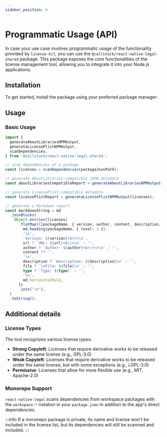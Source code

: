 ```yaml
---
sidebar_position: 4
---
```



# Programmatic Usage (API)

In case your use case involves programmatic usage of the functionality provided by `license-kit`, you can use the `@callstack/react-native-legal-shared` package. This package exposes the core functionalities of the license management tool, allowing you to integrate it into your Node.js applications.

## Installation

To get started, install the package using your preferred package manager:

<PackageManagerTabs command="install @callstack/react-native-legal-shared" />

## Usage

### Basic Usage

```typescript
import {
  generateAboutLibrariesNPMOutput,
  generateLicensePlistNPMOutput,
  scanDependencies,
} from '@callstack/react-native-legal-shared';

// scan dependencies of a package
const licenses = scanDependencies(packageJsonPath);

// generate AboutLibraries-compatible JSON metadata
const aboutLibrariesCompatibleReport = generateAboutLibrariesNPMOutput(licenses);

// generate LicensePlist-compatible metadata
const licensePlistReport = generateLicensePlistNPMOutput(licenses);

// generate a Markdown report
const markdownString = md
  .joinBlocks(
    Object.entries(licenses)
      .flatMap(([packageName, { version, author, content, description, file, type, url }]) => [
        md.heading(packageName, { level: 2 }),
        '\n',
        `Version: ${version}<br/>\n`,
        url ? `URL: ${url}<br/>\n` : '',
        author ? `Author: ${author}<br/>\n\n` : '',
        content ?? '',
        '\n',
        description ? `Description: ${description}\n` : '',
        file ? `\nFile: ${file}\n` : '',
        type ? `Type: ${type}` : '',
        '\n',
        md.horizontalRule,
      ])
      .join('\n'),
  )
  .toString();
```

## Additional details

### License Types

The tool recognizes various license types:

- **Strong Copyleft**: Licenses that require derivative works to be released under the same license (e.g., GPL-3.0)
- **Weak Copyleft**: Licenses that require derivative works to be released under the same license, but with some exceptions (e.g., LGPL-3.0)
- **Permissive**: Licenses that allow for more flexible use (e.g., MIT, Apache-2.0)

### Monorepo Support

`react-native-legal` scans dependencies from workspace packages with the `workspace:*` notation in your `package.json` in addition to the app's direct dependencies.

:::info
If a monorepo package is private, its name and license won't be included in the license list, but its dependencies will still be scanned and included.
:::
